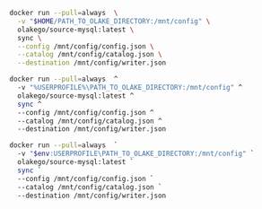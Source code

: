 
<Tabs groupId="docker">

<TabItem value="macos-linux" label="macOS / Linux" default>

```bash
docker run --pull=always  \
  -v "$HOME/PATH_TO_OLAKE_DIRECTORY:/mnt/config" \
  olakego/source-mysql:latest \
  sync \
  --config /mnt/config/config.json \
  --catalog /mnt/config/catalog.json \
  --destination /mnt/config/writer.json
```
</TabItem>

<TabItem value="cmd" label="CMD">

```bash
docker run --pull=always  ^
  -v "%USERPROFILE%\PATH_TO_OLAKE_DIRECTORY:/mnt/config" ^
  olakego/source-mysql:latest ^
  sync ^
  --config /mnt/config/config.json ^
  --catalog /mnt/config/catalog.json ^
  --destination /mnt/config/writer.json
```
</TabItem>

<TabItem value="powershell" label="Powershell">

```bash
docker run --pull=always  `
  -v "$env:USERPROFILE\PATH_TO_OLAKE_DIRECTORY:/mnt/config" `
  olakego/source-mysql:latest `
  sync `
  --config /mnt/config/config.json `
  --catalog /mnt/config/catalog.json `
  --destination /mnt/config/writer.json
```

</TabItem>
</Tabs>